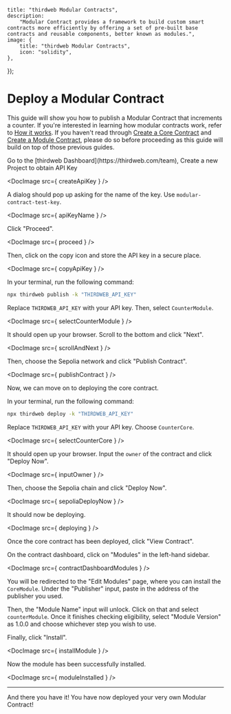 

	title: "thirdweb Modular Contracts",
	description:
		"Modular Contract provides a framework to build custom smart contracts more efficiently by offering a set of pre-built base contracts and reusable components, better known as modules.",
	image: {
		title: "thirdweb Modular Contracts",
		icon: "solidity",
	},
});

# Deploy a Modular Contract

This guide will show you how to publish a Modular Contract that increments a counter. If you're interested in learning how modular contracts work, refer to [How it works](https://portal.thirdweb.com/contracts/modular-contracts/how-it-works).
If you haven't read through [Create a Core Contract](https://portal.thirdweb.com/contracts/modular-contracts/get-started/create-core-contact) and [Create a Module Contract](https://portal.thirdweb.com/contracts/modular-contracts/get-started/create-module-contract), please do so before proceeding
as this guide will build on top of those previous guides.

<Steps>

<Step title="Grab an API Key from the thirdweb Dashboard">
Go to the [thirdweb Dashboard](https://thirdweb.com/team), Create a new Project to obtain API Key

<DocImage src={ createApiKey } />

A dialog should pop up asking for the name of the key. Use `modular-contract-test-key`.

<DocImage src={ apiKeyName } />

Click "Proceed".

<DocImage src={ proceed } />

Then, click on the copy icon and store the API key in a secure place.

<DocImage src={ copyApiKey } />
</Step>

<Step title="Publish the Module Contract">
In your terminal, run the following command:

```bash
npx thirdweb publish -k "THIRDWEB_API_KEY"
```
Replace `THIRDWEB_API_KEY` with your API key. Then, select `CounterModule`.

<DocImage src={ selectCounterModule } />

It should open up your browser. Scroll to the bottom and click "Next".

<DocImage src={ scrollAndNext } />

Then, choose the Sepolia network and click "Publish Contract".

<DocImage src={ publishContract } />

Now, we can move on to deploying the core contract.
</Step>

<Step title="Deploy the Core Contract">
In your terminal, run the following command:

```bash
npx thirdweb deploy -k "THIRDWEB_API_KEY"
```
Replace `THIRDWEB_API_KEY` with your API key. Choose `CounterCore`.

<DocImage src={ selectCounterCore } />

It should open up your browser. Input the `owner` of the contract and click "Deploy Now".

<DocImage src={ inputOwner } />

Then, choose the Sepolia chain and click "Deploy Now".

<DocImage src={ sepoliaDeployNow } />

It should now be deploying.

<DocImage src={ deploying } />

Once the core contract has been deployed, click "View Contract".
</Step>

<Step title="Install the Module">
On the contract dashboard, click on "Modules" in the left-hand sidebar.

<DocImage src={ contractDashboardModules } />

You will be redirected to the "Edit Modules" page, where you can install the `CoreModule`. Under the "Publisher" input, paste in the address of the publisher you used.

Then, the "Module Name" input will unlock. Click on that and select `counterModule`. Once it finishes checking eligibility, select "Module Version" as 1.0.0 and choose whichever step you wish to use.

Finally, click "Install".

<DocImage src={ installModule } />

Now the module has been successfully installed.

<DocImage src={ moduleInstalled } />
</Step>

</Steps>

---

And there you have it! You have now deployed your very own Modular Contract!
